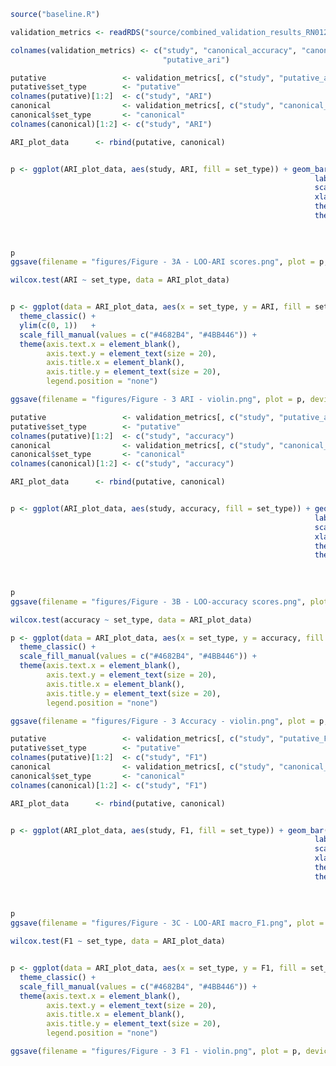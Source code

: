 ```{r}

source("baseline.R")

validation_metrics <- readRDS("source/combined_validation_results_RN012.rds")

colnames(validation_metrics) <- c("study", "canonical_accuracy", "canonical_F1", "putative_accuracy", "putative_F1", "canonical_ari", 
                                  "putative_ari")

```


```{r}

putative                 <- validation_metrics[, c("study", "putative_ari")]
putative$set_type        <- "putative"
colnames(putative)[1:2]  <- c("study", "ARI")
canonical                <- validation_metrics[, c("study", "canonical_ari")]
canonical$set_type       <- "canonical"
colnames(canonical)[1:2] <- c("study", "ARI")

ARI_plot_data      <- rbind(putative, canonical)


p <- ggplot(ARI_plot_data, aes(study, ARI, fill = set_type)) + geom_bar(stat="identity", position = "dodge", width=0.65) +  
                                                                    labs(title="Multiple Bar plots")                    +
                                                                    scale_fill_manual(values = c("#4682B4", "#4BB446")) +
                                                                    xlab("Cortical Region") + ylab("Leave-One-Out Adjusted Rand Index") +
                                                                    theme_bw()                                          +
                                                                    theme(axis.text.x = element_text(angle = 45, size = 20, hjust = 1),
                                                                          axis.text.y = element_text(size = 20), 
                                                                          axis.title.x = element_text(size = 20),
                                                                          axis.title.y = element_text(size = 20))
p
ggsave(filename = "figures/Figure - 3A - LOO-ARI scores.png", plot = p, device = "png", width = 4000, height = 2100, units = "px")

wilcox.test(ARI ~ set_type, data = ARI_plot_data)


p <- ggplot(data = ARI_plot_data, aes(x = set_type, y = ARI, fill = set_type)) + geom_violin() + 
  theme_classic() +
  ylim(c(0, 1))   +
  scale_fill_manual(values = c("#4682B4", "#4BB446")) + 
  theme(axis.text.x = element_blank(), 
        axis.text.y = element_text(size = 20),
        axis.title.x = element_blank(), 
        axis.title.y = element_text(size = 20), 
        legend.position = "none")

ggsave(filename = "figures/Figure - 3 ARI - violin.png", plot = p, device = "png", width = 2000, height = 2100, units = "px")


```


```{r}

putative                 <- validation_metrics[, c("study", "putative_accuracy")]
putative$set_type        <- "putative"
colnames(putative)[1:2]  <- c("study", "accuracy")
canonical                <- validation_metrics[, c("study", "canonical_accuracy")]
canonical$set_type       <- "canonical"
colnames(canonical)[1:2] <- c("study", "accuracy")

ARI_plot_data      <- rbind(putative, canonical)


p <- ggplot(ARI_plot_data, aes(study, accuracy, fill = set_type)) + geom_bar(stat="identity", position = "dodge", width=0.65) +  
                                                                    labs(title="Multiple Bar plots")                    +
                                                                    scale_fill_manual(values = c("#4682B4", "#4BB446")) +
                                                                    xlab("Cortical Region") + ylab("Leave-One-Out Accuracy") +
                                                                    theme_bw()                                          +
                                                                    theme(axis.text.x = element_text(angle = 45, size = 20, hjust = 1),
                                                                          axis.text.y = element_text(size = 20), 
                                                                          axis.title.x = element_text(size = 20),
                                                                          axis.title.y = element_text(size = 20))
p
ggsave(filename = "figures/Figure - 3B - LOO-accuracy scores.png", plot = p, device = "png", width = 4000, height = 2100, units = "px")

wilcox.test(accuracy ~ set_type, data = ARI_plot_data)

p <- ggplot(data = ARI_plot_data, aes(x = set_type, y = accuracy, fill = set_type)) + geom_violin() + 
  theme_classic() +
  scale_fill_manual(values = c("#4682B4", "#4BB446")) + 
  theme(axis.text.x = element_blank(), 
        axis.text.y = element_text(size = 20),
        axis.title.x = element_blank(), 
        axis.title.y = element_text(size = 20), 
        legend.position = "none")

ggsave(filename = "figures/Figure - 3 Accuracy - violin.png", plot = p, device = "png", width = 2000, height = 2100, units = "px")


```



```{r}

putative                 <- validation_metrics[, c("study", "putative_F1")]
putative$set_type        <- "putative"
colnames(putative)[1:2]  <- c("study", "F1")
canonical                <- validation_metrics[, c("study", "canonical_F1")]
canonical$set_type       <- "canonical"
colnames(canonical)[1:2] <- c("study", "F1")

ARI_plot_data      <- rbind(putative, canonical)


p <- ggplot(ARI_plot_data, aes(study, F1, fill = set_type)) + geom_bar(stat="identity", position = "dodge", width=0.65) +  
                                                                    labs(title="Multiple Bar plots")                    +
                                                                    scale_fill_manual(values = c("#4682B4", "#4BB446")) +
                                                                    xlab("Cortical Region") + ylab("Leave-One-Out macro F1") +
                                                                    theme_bw()                                          +
                                                                    theme(axis.text.x = element_text(angle = 45, size = 20, hjust = 1),
                                                                          axis.text.y = element_text(size = 20), 
                                                                          axis.title.x = element_text(size = 20),
                                                                          axis.title.y = element_text(size = 20))
p
ggsave(filename = "figures/Figure - 3C - LOO-ARI macro_F1.png", plot = p, device = "png", width = 4000, height = 2100, units = "px")

wilcox.test(F1 ~ set_type, data = ARI_plot_data)


p <- ggplot(data = ARI_plot_data, aes(x = set_type, y = F1, fill = set_type)) + geom_violin() + 
  theme_classic() +
  scale_fill_manual(values = c("#4682B4", "#4BB446")) + 
  theme(axis.text.x = element_blank(), 
        axis.text.y = element_text(size = 20),
        axis.title.x = element_blank(), 
        axis.title.y = element_text(size = 20), 
        legend.position = "none")

ggsave(filename = "figures/Figure - 3 F1 - violin.png", plot = p, device = "png", width = 2000, height = 2100, units = "px")



```

